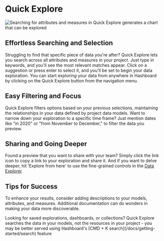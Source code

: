 
# Quick Explore

<img
  src="/visualizing_data/quick-explore.gif"
  alt="Searching for attributes and measures in Quick Explore generates a chart that can be explored"
/>

## Effortless Searching and Selection

Struggling to find that specific piece of data you're after? Quick Explore lets you search across all attributes and measures in your project. Just type in keywords, and you'll see the most relevant matches appear. Click on a suggestion or press enter to select it, and you'll be set to begin your data exploration. You can start exploring your data from anywhere in Hashboard by clicking on the Quick Explore button from the navigation menu.

## Easy Filtering and Focus

Quick Explore filters options based on your previous selections, maintaining the relationships in your data defined by project data models. Want to narrow down your exploration to a specific time frame? Just mention dates like "in 2020" or "from November to December," to filter the data you preview.

## Sharing and Going Deeper

Found a preview that you want to share with your team? Simply click the link icon to copy a link to your exploration and share it. And if you want to delve deeper, hit 'Explore from here' to use the fine-grained controls in the [Data Explorer](/docs/visualizing-data/data-tray).

## Tips for Success

To enhance your results, consider adding descriptions to your models, attributes, and measures. Additional documentation can do wonders in making your data more discoverable.

<Callout type="info">
  Looking for saved explorations, dashboards, or collections? Quick Explore
  searches the data in your models, not the resources in your project - you may
  be better served using Hashboard's [CMD + K
  search](/docs/getting-started/search) feature
</Callout>
